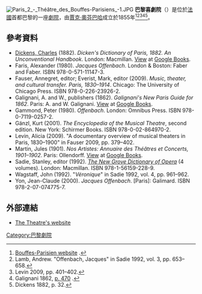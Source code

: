 [[File:Paris_2_-_Théâtre_des_Bouffes-Parisiens_-1.JPG|thumb]]
'''巴黎喜劇院'''（{{lang-fr|Théâtre des Bouffes-Parisiens}}）是位於[[法國|法國]]首都巴黎的一座[[劇院|劇院]]，由[[賈克·奧芬巴哈|賈克·奧芬巴哈]]成立於1855年<ref name=BPwebsite>[http://www.bouffesparisiens.com/ Bouffes-Parisien website] {{Wayback|url=http://www.bouffesparisiens.com/ |date=20190918153407 }}.</ref><ref name=Lamb>Lamb, Andrew. "Offenbach, Jacques" in Sadie 1992, vol. 3, pp. 653–658.</ref><ref name=Levin>Levin 2009, pp. 401–402.</ref><ref>Galignani 1862, [http://books.google.com/books?id=LFsQAAAAYAAJ&pg=PA470 p. 470] {{Wayback|url=http://books.google.com/books?id=LFsQAAAAYAAJ&pg=PA470 |date=20110629004754 }}.</ref><ref>Dickens 1882, p. 32.</ref>。
==參考資料==
{{Reflist|colwidth=18em}}
* [[Charles_Dickens,_Jr.|Dickens, Charles]] (1882). ''Dicken's Dictionary of Paris, 1882. An Unconventional Handbook''. London: Macmillan. [http://books.google.com/books?id=4LIMAAAAIAAJ&pg=PA32#v=onepage&q&f=false View] {{Wayback|url=http://books.google.com/books?id=4LIMAAAAIAAJ&pg=PA32#v=onepage&q&f=false |date=20110629004748 }} at [[Google_Books|Google Books]].
* Faris, Alexander (1980). ''Jacques Offenbach''. London & Boston: Faber and Faber. ISBN 978-0-571-11147-3.
* Fauser, Annegret, editor; Everist, Mark, editor (2009). ''Music, theater, and cultural transfer. Paris, 1830–1914''. Chicago: The University of Chicago Press. ISBN 978-0-226-23926-2.
* Galignani, A. and W., publishers (1862). ''Galignani's New Paris Guide for 1862''. Paris: A. and W. Galignani. [http://books.google.com/books?id=LFsQAAAAYAAJ&pg=PP11 View] at [[Google_Books|Google Books]].
* Gammond, Peter (1980). ''Offenbach''. London: Omnibus Press. ISBN 978-0-7119-0257-2.
* Gänzl, Kurt (2001). ''The Encyclopedia of the Musical Theatre'', second edition. New York: Schirmer Books. ISBN 978-0-02-864970-2.
* Levin, Alicia (2009).  "A documentary overview of musical theaters in Paris, 1830–1900" in Fauser 2009, pp. 379–402.
* Martin, Jules (1901). ''Nos Artistes: Annuaire des Théâtres et Concerts, 1901–1902''. Paris: Ollendorff. [http://books.google.com/books?id=x4xIAQAAIAAJ&pg=PA3 View] at [[Google_Books|Google Books]].
* Sadie, Stanley, editor (1992). ''[[The_New_Grove_Dictionary_of_Opera|The New Grove Dictionary of Opera]]'' (4 volumes). London: Macmillan. ISBN 978-1-56159-228-9.
* Wagstaff, John (1992). "''Véronique''" in Sadie 1992, vol. 4, pp. 961–962.
* Yon, Jean-Claude (2000). ''Jacques Offenbach''. [Paris]: Galimard. ISBN 978-2-07-074775-7.
== 外部連結 ==
*[http://www.bouffesparisiens.com/ The Theatre's website] {{Wayback|url=http://www.bouffesparisiens.com/ |date=20190918153407 }}
{{coord|48|52|09|N|2|20|08|E|display=title|region:FR-75_type:landmark_source:dewiki}}
[[Category:巴黎劇院|Category:巴黎劇院]]